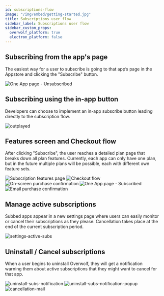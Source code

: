 ```yaml
---
id: subscriptions-flow
image: "/img/embed/getting-started.jpg"
title: Subscriptions user flow
sidebar_label: Subscriptions user flow
sidebar_custom_props:
  overwolf_platform: true
  electron_platform: false
---
```


## Subscribing from the app's page

The easiest way for a user to subscribe is going to that app’s page in the Appstore and clicking the "Subscribe" button.

<ImageBoxModal>
  <img src={require('/assets/subs-user-flow/one-app.jpg').default} alt="One App page - Unsubscribed" />
</ImageBoxModal>

## Subscribing using the in-app button

Developers can choose to implement an in-app subscribe button leading directly to the subscription flow.

<ImageBoxModal>
  <img src={require('/assets/subs-user-flow/outplayed.jpg').default} alt="outplayed" />
</ImageBoxModal>

## Features screen and Checkout flow

After clicking "Subscribe", the user reaches a detailed plan page that breaks down all plan features.
Currently, each app can only have one plan, but in the future multiple plans will be possible, each with different own feature sets.

<ImageSlider>
  <img src={require('/assets/subs-user-flow/features.jpg').default} alt="Subscription features page" />
  <img src={require('/assets/subs-user-flow/payments.jpg').default} alt="Checkout flow" />
  <img src={require('/assets/subs-user-flow/receipt.jpg').default} alt="On-screen purchase confirmation" />
  <img src={require('/assets/subs-user-flow/one-app-subscribed.jpg').default} alt="One App page - Subscribed" />
  <img src={require('/assets/subs-user-flow/subscription-mail.jpg').default} alt="Email purchase confirmation" />
</ImageSlider>

## Manage active subscriptions

Subbed apps appear in a new settings page where users can easily monitor or cancel their subscriptions as they please. Cancellation takes place at the end of the current subscription period.

<ImageBoxModal>
  <img src={require('/assets/subs-user-flow/settings-active-subs.jpg').default} alt="settings-active-subs" />
</ImageBoxModal>


## Uninstall / Cancel subscriptions

When a user begins to uninstall Overwolf, they will get a notification warning them about active subscriptions that they might want to cancel for that app.

<ImageSlider miniSlides={true}>
  <img src={require('/assets/subs-user-flow/uninstall-subs-notification.jpg').default} alt="uninstall-subs-notification" />
  <img src={require('/assets/subs-user-flow/uninstall-subs-notification-popup.jpg').default} alt="uninstall-subs-notification-popup" />
  <img src={require('/assets/subs-user-flow/cancellation-mail.jpg').default} alt="cancellation-mail" />
</ImageSlider>

